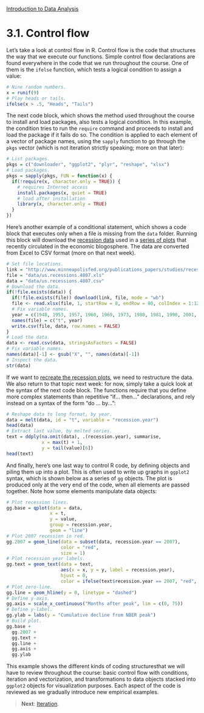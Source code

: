 <style>@import url(style.css);</style>
[Introduction to Data Analysis](index.html "Course index")

# 3.1. Control flow

Let's take a look at control flow in R. Control flow is the code that structures the way that we execute our functions. Simple control flow declarations are found everywhere in the code that we run throughout the course. One of them is the `ifelse` function, which tests a logical condition to assign a value:

```r
# Nine random numbers.
x = runif(9)
# Play heads or tails.
ifelse(x > .5, "Heads", "Tails")
```

The next code block, which shows the method used throughout the course to install and load packages, also tests a logical condition. In this example, the condition tries to run the `require` command and proceeds to install and load the package if it fails do so. The condition is applied to each element of a vector of package names, using the `sapply` function to go through the `pkgs` vector (which is not iteration strictly speaking; more on that later):

```r
# List packages.
pkgs = c("downloader", "ggplot2", "plyr", "reshape", "xlsx")
# Load packages.
pkgs = sapply(pkgs, FUN = function(x) {
  if(!require(x, character.only = TRUE)) {
    # requires Internet access
    install.packages(x, quiet = TRUE)
    # load after installation
    library(x, character.only = TRUE)
  }
})
```

Here's another example of a conditional statement, which shows a code block that executes only when a file is missing from the `data` folder. Running this block will download the [recession data][fed-data] used in a [series of plots][cr-plots] that recently circulated in the economic blogosphere. The data are converted from Excel to CSV format (more on that next week).

[fed-data]: http://www.minneapolisfed.org/publications_papers/studies/recession_perspective/
[cr-plots]: http://www.calculatedriskblog.com/2013/05/april-employment-report-165000-jobs-75.html

```r
# Set file locations.
link = "http://www.minneapolisfed.org/publications_papers/studies/recession_perspective/data/historical_recessions_recoveries_data_05_03_2013.xls"
file = "data/us.recessions.4807.xls"
data = "data/us.recessions.4807.csv"
# Download the data.
if(!file.exists(data)) {
  if(!file.exists(file)) download(link, file, mode = "wb")
  file <- read.xlsx(file, 1, startRow = 8, endRow = 80, colIndex = 1:12)
  # Fix variable names.
  year = c(1948, 1953, 1957, 1960, 1969, 1973, 1980, 1981, 1990, 2001, 2007)
  names(file) = c("t", year)
  write.csv(file, data, row.names = FALSE)
}
# Load the data.
data <- read.csv(data, stringsAsFactors = FALSE)
# Fix variable names.
names(data)[-1] <- gsub("X", "", names(data)[-1])
# Inspect the data.
str(data)
```

If we want to [recreate the recession plots][aw-fed], we need to restructure the data. We also return to that topic next week: for now, simply take a quick look at the syntax of the next code block. The functions require that you define more complex statements than repetitive "if... then..." declarations, and rely instead on a syntax of the form "do ... by...":

[aw-fed]: https://andrewpwheeler.wordpress.com/2013/03/18/the-junk-charts-challenge-remaking-a-great-line-chart-in-spss/

```r
# Reshape data to long format, by year.
data = melt(data, id = "t", variable = "recession.year")
head(data)
# Extract last value, by melted series.
text = ddply(na.omit(data), .(recession.year), summarise, 
             x = max(t) + 1,
             y = tail(value)[6])
head(text)
```

And finally, here's one last way to control R code, by defining objects and piling them up into a plot. This is often used to write up graphs in `ggplot2` syntax, which is shown below as a series of `gg` objects. The plot is produced only at the very end of the code, when all elements are passed together. Note how some elements manipulate data objects:

```r
# Plot recession lines.
gg.base = qplot(data = data, 
                x = t, 
                y = value, 
                group = recession.year, 
                geom = "line")
# Plot 2007 recession in red.
gg.2007 = geom_line(data = subset(data, recession.year == 2007), 
                    color = "red", 
                    size = 1)
# Plot recession year labels.
gg.text = geom_text(data = text, 
                    aes(x = x, y = y, label = recession.year), 
                    hjust = 0,
                    color = ifelse(text$recession.year == 2007, "red", "black"))
# Plot zero-line.
gg.line = geom_hline(y = 0, linetype = "dashed")
# Define y-axis.
gg.axis = scale_x_continuous("Months after peak", lim = c(0, 75))
# Define y-label.
gg.ylab = labs(y = "Cumulative decline from NBER peak")
# Build plot.
gg.base + 
  gg.2007 + 
  gg.text + 
  gg.line + 
  gg.axis + 
  gg.ylab  
```

This example shows the different kinds of coding structuresthat we will have to review throughout the course: basic control flow with conditions, iteration and vectorization, and transformations to data objects stacked into `ggplot2` objects for visualization purposes. Each aspect of the code is reviewed as we gradually introduce new empirical examples.

> __Next__: [Iteration](032_iteration.html).
